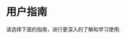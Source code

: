 
# 用户指南

请选择下面的指南，进行更深入的了解和学习使用:

<Cards>
  <Cards.Card
    title="Loader →"
    href="/zh/guide/loader"
  />
  <Cards.Card
    title="Config →"
    href="/zh/guide/config"
  />
  <Cards.Card
    title="Server →"
    href="/zh/guide/server"
  />
  <Cards.Card
    title="Client →"
    href="/zh/guide/client"
  />
  <Cards.Card
    title="Metadata →"
    href="/zh/guide/metadata"
  />
  <Cards.Card
    title="Stream v2 →"
    href="/zh/guide/stream-v2"
  />
  <Cards.Card
    title="Stream →"
    href="/zh/guide/stream"
  />
  <Cards.Card
    title="Status →"
    href="/zh/guide/status"
  />
  <Cards.Card
    title="Error →"
    href="/zh/guide/error"
  />
  <Cards.Card
    title="Middleware →"
    href="/zh/guide/middleware"
  />
  <Cards.Card
    title="Proto →"
    href="/zh/guide/proto"
  />
</Cards>
